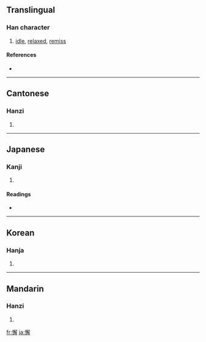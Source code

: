 ==Translingual==

===Han character===
{{Han char|rn=61|rad=心|as=13|sn=16|four=9705<sub>2</sub>|canj=心弓月手 (PNBQ)}}

# [[idle]], [[relaxed]], [[remiss]]

====References====
* {{Han ref|kx=0405.190|dkj=11328|dj=0745.300|hdz=42362.070|uh=61C8|ud=25032|bh=BED3|bd=48851}}

----

==Cantonese==

===Hanzi===
{{yue-hanzi|jyut=|y=gaai3, haai5}}

# {{defn|Cantonese}}

----

==Japanese==

===Kanji===
{{ja-kanji|grade=|rs=心13}}

# {{defn|Japanese}}

====Readings====
* {{ja-readings|on=[[かい]] (kai), [[け]] (ke)|kun=[[おこたる]] (okotaru)}}

----

==Korean==

===Hanja===
{{ko-hanja|hangeul=해|eumhun=|rv=hae|mr=hae|y=hay}}

# {{defn|Korean}}

----

==Mandarin==

===Hanzi===
{{cmn-hanzi|pin=[[xiè]] ([[xie4]])|wg=hsieh<sup>4</sup>}}

# {{defn|Mandarin}}

[[fr:懈]]
[[ja:懈]]